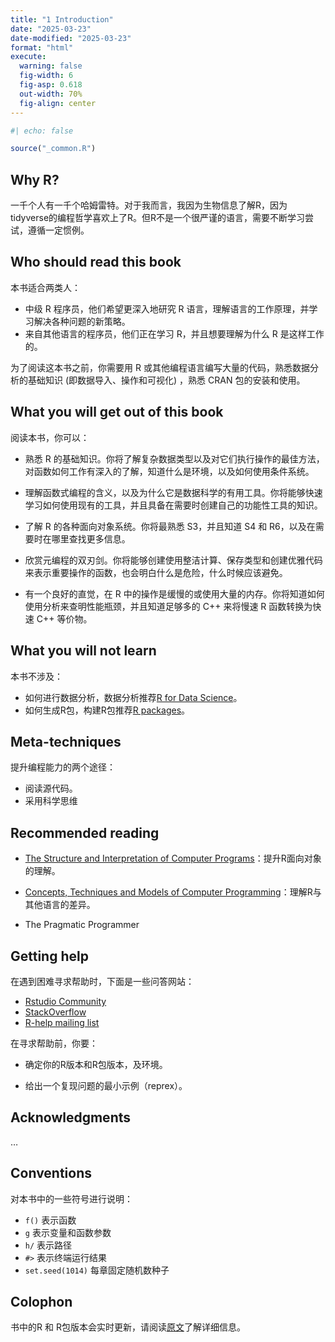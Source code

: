 ```yaml
---
title: "1 Introduction"
date: "2025-03-23"
date-modified: "2025-03-23"
format: "html"
execute:
  warning: false
  fig-width: 6
  fig-asp: 0.618
  out-width: 70%
  fig-align: center
---
```


```r
#| echo: false

source("_common.R")
```

## Why R?

一千个人有一千个哈姆雷特。对于我而言，我因为生物信息了解R，因为tidyverse的编程哲学喜欢上了R。但R不是一个很严谨的语言，需要不断学习尝试，遵循一定惯例。

## Who should read this book

本书适合两类人：

-   中级 R 程序员，他们希望更深入地研究 R 语言，理解语言的工作原理，并学习解决各种问题的新策略。
-   来自其他语言的程序员，他们正在学习 R，并且想要理解为什么 R 是这样工作的。

为了阅读这本书之前，你需要用 R 或其他编程语言编写大量的代码，熟悉数据分析的基础知识 (即数据导入、操作和可视化) ，熟悉 CRAN 包的安装和使用。

## What you will get out of this book

阅读本书，你可以：

-   熟悉 R 的基础知识。你将了解复杂数据类型以及对它们执行操作的最佳方法，对函数如何工作有深入的了解，知道什么是环境，以及如何使用条件系统。

-   理解函数式编程的含义，以及为什么它是数据科学的有用工具。你将能够快速学习如何使用现有的工具，并且具备在需要时创建自己的功能性工具的知识。

-   了解 R 的各种面向对象系统。你将最熟悉 S3，并且知道 S4 和 R6，以及在需要时在哪里查找更多信息。

-   欣赏元编程的双刃剑。你将能够创建使用整洁计算、保存类型和创建优雅代码来表示重要操作的函数，也会明白什么是危险，什么时候应该避免。

-   有一个良好的直觉，在 R 中的操作是缓慢的或使用大量的内存。你将知道如何使用分析来查明性能瓶颈，并且知道足够多的 C++ 来将慢速 R 函数转换为快速 C++ 等价物。

## What you will not learn

本书不涉及：

-   如何进行数据分析，数据分析推荐[R for Data Science](https://r4ds.hadley.nz/)。
-   如何生成R包，构建R包推荐[R packages](http://r-pkgs.had.co.nz/)。

## Meta-techniques

提升编程能力的两个途径：

-   阅读源代码。
-   采用科学思维

## Recommended reading

-   [The Structure and Interpretation of Computer Programs](https://mitp-content-server.mit.edu/books/content/sectbyfn/books_pres_0/6515/sicp.zip/full-text/book/book-Z-H-4.html)：提升R面向对象的理解。

-   [Concepts, Techniques and Models of Computer Programming](https://webperso.info.ucl.ac.be/~pvr/VanRoyHaridi2003-book.pdf)：理解R与其他语言的差异。

-   The Pragmatic Programmer

## Getting help

在遇到困难寻求帮助时，下面是一些问答网站：

-   [Rstudio Community](https://community.rstudio.com/)
-   [StackOverflow](http://stackoverflow.com/)
-   [R-help mailing list](https://stat.ethz.ch/mailman/listinfo/r-help)

在寻求帮助前，你要：

-   确定你的R版本和R包版本，及环境。

-   给出一个复现问题的最小示例（reprex）。

## Acknowledgments

...

## Conventions

对本书中的一些符号进行说明：

-   `f()` 表示函数
-   `g` 表示变量和函数参数
-   `h/` 表示路径
-   `#>` 表示终端运行结果
-   `set.seed(1014)` 每章固定随机数种子

## Colophon

书中的R 和 R包版本会实时更新，请阅读[原文](https://adv-r.hadley.nz/introduction.html#conventions)了解详细信息。
